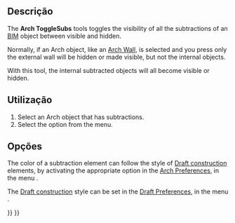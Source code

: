 <languages/>

<div class="mw-translate-fuzzy">
{{Docnav
|[[Arch_IfcSpreadsheet/pt-br|Criar folha de cálculo IFC...]]
|
|[[Arch_Workbench/pt-br|Arch]]
|IconL=Arch_IfcSpreadsheet.svg
|IconR=
|IconC=Workbench_Arch.svg
}}
</div>

{{VeryImportantMessage|THIS COMMAND IS PART OF THE INTEGRATED [[BIM_Workbench|BIM WORKBENCH]] IN V1.0<br>
This page has been updated for that version.}}

{{GuiCommand
|Name=Arch ToggleSubs
|MenuLocation=Utils → Toggle subcomponents
|Workbenches=[[BIM_Workbench|BIM]]
|Shortcut=Ctrl + Space
|SeeAlso=[[Arch_Component|Arch Component]]
}}

<span id="Description"></span>
==Descrição==

The '''Arch ToggleSubs''' tools toggles the visibility of all the subtractions of an [[BIM_Workbench|BIM]] object between visible and hidden.

Normally, if an Arch object, like an [[Arch_Wall|Arch Wall]], is selected and you press {{KEY|Space}} only the external wall will be hidden or made visible, but not the internal objects.

With this tool, the internal subtracted objects will all become visible or hidden.

<span id="Usage"></span>
==Utilização==

# Select an Arch object that has subtractions.
# Select the {{MenuCommand|Utils → [[Image:Arch_ToggleSubs.svg|16px]] Toggle subcomponents}} option from the menu.

<span id="Options"></span>
== Opções ==

The color of a subtraction element can follow the style of [[Draft_ToggleConstructionMode|Draft construction]] elements, by activating the appropriate option in the [[Arch_Preferences|Arch Preferences]], in the menu {{MenuCommand|Edit → Preferences → Arch → General settings → Apply Draft construction style to subcomponents}}.

The [[Draft_ToggleConstructionMode|Draft construction]] style can be set in the [[Draft_Preferences|Draft Preferences]], in the menu {{MenuCommand|Preferences → Draft → General Draft}}.


<div class="mw-translate-fuzzy">
{{Docnav
|[[Arch_IfcSpreadsheet/pt-br|Criar folha de cálculo IFC...]]
|
|[[Arch_Workbench/pt-br|Arch]]
|IconL=Arch_IfcSpreadsheet.svg
|IconR=
|IconC=Workbench_Arch.svg
}}
</div>

{{BIM_Tools_navi{{#translation:}}}}
{{Userdocnavi{{#translation:}}}}